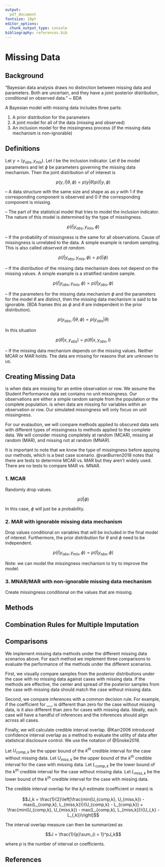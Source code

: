 ```yaml
---
output:
  pdf_document
fontsize: 10pt 
editor_options: 
  chunk_output_type: console
bibliography: references.bib    
---
```


# Missing Data

## Background

"Bayesian data analysis draws no distinction between missing data and parameters. Both are uncertain, and they have a joint posterior distribution, conditional on observed data." ~ BDA

A Bayesian model with missing data includes three parts:

1. A prior distribution for the parameters
2. A joint model for all of the data (missing and observed)
3. An inclusion model for the missingness process (if the missing data mechanism is non-ignorable)

## Definitions

Let $y = (y_{obs}, y_{mis})$. Let $I$ be the inclusion indicator. Let $\theta$ be model parameters and let $\phi$ be parameters governing the missing data mechanism. Then the joint distribution of of interest is 

$$p(y, I|\theta, \phi) = p(y|\theta)p(I|y, \phi)$$

\vspace{0.25in}

\textbf{Definition:} \textit{inclusion indicator} -- A data structure with the same size and shape as as $y$ with 1 if the corresponding component is observed and 0 if the corresponding component is missing.

\vspace{0.25in}

\textbf{Definition:} \textit{inclusion model} -- The part of the statistical model that tries to model the inclusion indicator. The nature of this model is determined by the type of missingness. 

$$p(I|y_{obs}, y_{mis}, \phi)$$

\vspace{0.25in}

\textbf{Definition:} \textit{missing completely at random (MCAR)} -- If the probability of missingness is the same for all observations. Cause of missingness is unrelated to the data. A simple example is random sampling. This is also called *observed at random*.

$$p(I|y_{obs}, y_{mis}, \phi) = p(I| \phi)$$


\vspace{0.25in}

\textbf{Definition:} \textit{missing at random (MAR)} -- If the distribution of the missing data mechanism does not depend on the missing values. \textit{The distribution of the missing data mechanism can depend on fully observed values in the data and parameters for the missing data mechanism.} A simple example is a stratified random sample. 

$$p(I|y_{obs}, y_{mis}, \phi) = p(I|y_{obs}, \phi)$$

\vspace{0.25in}

\textbf{Definition:} \textit{ignorable missing data mechanism} -- If the parameters for the missing data mechanism $\phi$ and the parameters for the model $\theta$ are distinct, then the missing data mechanism is said to be ignorable. (BDA frames this as $\phi$ and $\theta$ are independent in the prior distribution). 

$$p(y_{obs},I|\theta, \phi) = p(y_{obs}|\theta)$$

In this situation

$$p(\theta|x, y_{obs}) = p(\theta|x, y_{obs}, I)$$

\vspace{0.25in}

\textbf{Definition:} \textit{missing not at random (MNAR)} -- If the missing data mechanism depends on the missing values. Neither MCAR or MAR holds. The data are missing for reasons that are unknown to us. 

## Creating Missing Data

\textit{Unit missingness} is when data are missing for an entire observation or row. We assume the Student Performance data set contains no unit missingness. Our observations are either a simple random sample from the population or the complete population. \textit{Item missingness} is when data are missing for variables within an observation or row. Our simulated missingness will only focus on unit missingness.

For our evalaution, we will compare methods applied to obscured data sets with different types of missingness to methods applied to the complete data. We will consider missing completely at random (MCAR), missing at random (MAR), and missing not at random (MNAR). 

It is important to note that we know the type of missingness before appying our methods, which is a best case scenario. @vanBurren2018 notes that there are tests to determine MCAR vs. MAR but they aren't widely used. There are no tests to compare MAR vs. MNAR.

### 1. MCAR

Randomly drop values. 

$$p(I| \phi)$$

In this case, $\phi$ will just be a probability.

### 2. MAR with ignorable missing data mechanism

Drop values conditional on variables that will be included in the final model of interest. Furthermore, the prior distribution for $\theta$ and $\phi$ need to be independent. 

$$p(I|y_{obs}, y_{mis}, \phi) = p(I|y_{obs}, \phi)$$

Note: we can model the missingness mechanism to try to improve the model.

### 3. MNAR/MAR with non-ignorable missing data mechanism

Create missingness conditional on the values that are missing. 

## Methods

## Combination Rules for Multiple Imputation

## Comparisons

We implement missing data methods under the different missing data scenarios above. For each method we implement three comparisons to evaluate the performance of the methods under the different scenarios. 

First, we visually compare samples from the posterior distributions under the case with no missing data against cases with missing data. If the methods are effective, the center and spread of the posterior samples from the case with missing data should match the case without missing data. 

Second, we compare inferences with a common decision rule. For example, if the coefficient for ___ is different than zero for the case without missing data, is it also different than zero for cases with missing data. Ideally, each case will have a handful of inferences and the inferences should align across all cases. 

Finally, we will calculate credible interval overlap. @Karr2006 introduced confidence interval overlap as a method to evaluate the utility of data after statistical disclosure control. We use the notation of @Snoke2018.

Let $U_{comp,k}$ be the upper bound of the $k^{th}$ credible interval for the case without missing data. Let $U_{miss,k}$ be the upper bound of the $k^{th}$ credible interval for the case with missing data. Let $L_{comp,k}$ be the lower bound of the $k^{th}$ credible interval for the case without missing data. Let $L_{miss,k}$ be the lower bound of the $k^{th}$ credible interval for the case with missing data. 

The credible interval overlap for the $k_th$ estimate (coefficient or mean) is 

$$J_k = \frac{1}{2}\left[\frac{min(U_{comp,k}, U_{miss,k}) - max(L_{comp,k}, L_{miss,k})}{U_{comp,k} - L_{comp,k}} + \frac{min(U_{comp,k}, U_{miss,k}) - max(L_{comp,k}, L_{miss,k})}{U_{,k} - L_{,k}}\right]$$

The interval overlap measure can then be summarized as 

$$J = \frac{1}{p}\sum_{i = 1}^pJ_k$$

where $p$ is the number of interval or coefficients. 

## References
